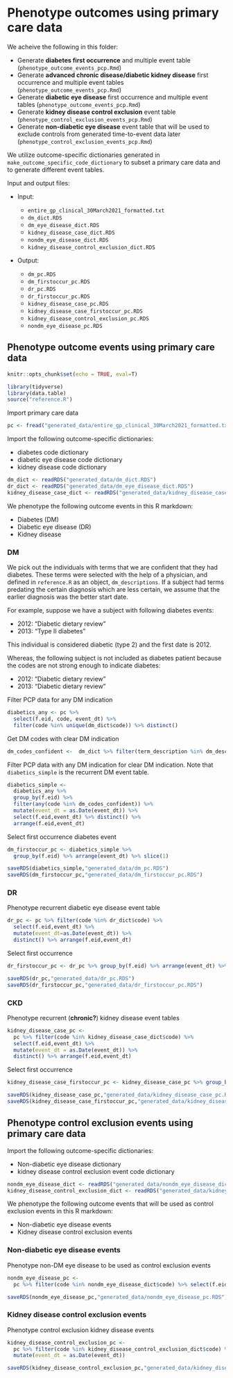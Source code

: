 # Phenotype outcomes using primary care data{#phenotype-outcomes-pcp}

We acheive the following in this folder:

- Generate __diabetes first occurrence__ and multiple event table (`phenotype_outcome_events_pcp.Rmd`)
- Generate __advanced chronic disease/diabetic kidney disease__ first occurrence and multiple event tables (`phenotype_outcome_events_pcp.Rmd`)
- Generate __diabetic eye disease__ first occurrence and multiple event tables (`phenotype_outcome_events_pcp.Rmd`)
- Generate __kidney disease control exclusion__ event table (`phenotype_control_exclusion_events_pcp.Rmd`)
- Generate __non-diabetic eye disease__ event table that will be used to exclude controls from generated time-to-event data later (`phenotype_control_exclusion_events_pcp.Rmd`)

We utilize outcome-specific dictionaries generated in `make_outcome_specific_code_dictionary` to subset a primary care data and to generate different event tables.

Input and output files:

- Input:

  - `entire_gp_clinical_30March2021_formatted.txt`
  - `dm_dict.RDS`
  - `dm_eye_disease_dict.RDS`
  - `kidney_disease_case_dict.RDS`
  - `nondm_eye_disease_dict.RDS`
  - `kidney_disease_control_exclusion_dict.RDS`
  
- Output:

  - `dm_pc.RDS`
  - `dm_firstoccur_pc.RDS`
  - `dr_pc.RDS`
  - `dr_firstoccur_pc.RDS`
  - `kidney_disease_case_pc.RDS`
  - `kidney_disease_case_firstoccur_pc.RDS`
  - `kidney_disease_control_exclusion_pc.RDS`
  - `nondm_eye_disease_pc.RDS`

## Phenotype outcome events using primary care data
  
```r
knitr::opts_chunk$set(echo = TRUE, eval=T)
```

```r
library(tidyverse)
library(data.table)
source("reference.R")
```

Import primary care data
```r
pc <- fread("generated_data/entire_gp_clinical_30March2021_formatted.txt")
```

Import the following outcome-specific dictionaries:

- diabetes code dictionary
- diabetic eye disease code dictionary
- kidney disease code dictionary

```r
dm_dict <- readRDS("generated_data/dm_dict.RDS")
dr_dict <- readRDS("generated_data/dm_eye_disease_dict.RDS")
kidney_disease_case_dict <- readRDS("generated_data/kidney_disease_case_dict.RDS")
```

We phenotype the following outcome events in this R markdown:

- Diabetes (DM)
- Diabetic eye disease (DR)
- Kidney disease

### DM

We pick out the individuals with terms that we are confident that they had diabetes. These terms were selected with the help of a physician, and defined in `reference.R` as an object, `dm_descriptions`. If a subject had terms predating the certain diagnosis which are less certain, we assume that the earlier diagnosis was the better start date. 

For example, suppose we have a subject with following diabetes events:

- 2012: "Diabetic dietary review"
- 2013: "Type II diabetes"

This individual is considered diabetic (type 2) and the first date is 2012.  

Whereas, the following subject is not included as diabetes patient because the codes are not strong enough to indicate diabetes:

- 2012: "Diabetic dietary review"
- 2013: "Diabetic dietary review"

Filter PCP data for any DM indication
```r
diabetics_any <- pc %>%
  select(f.eid, code, event_dt) %>%
  filter(code %in% unique(dm_dict$code)) %>% distinct()
```

Get DM codes with clear DM indication
```r
dm_codes_confident <-  dm_dict %>% filter(term_description %in% dm_descriptions) %>% .$code %>% unique
```

Filter PCP data with any DM indication for clear DM indication. Note that `diabetics_simple` is the recurrent DM event table.
```r
diabetics_simple <- 
  diabetics_any %>% 
  group_by(f.eid) %>% 
  filter(any(code %in% dm_codes_confident)) %>%
  mutate(event_dt = as.Date(event_dt)) %>%
  select(f.eid,event_dt) %>% distinct() %>% 
  arrange(f.eid,event_dt)
```

Select first occurrence diabetes event
```r
dm_firstoccur_pc <- diabetics_simple %>%
  group_by(f.eid) %>% arrange(event_dt) %>% slice(1)
```

```r
saveRDS(diabetics_simple,"generated_data/dm_pc.RDS")
saveRDS(dm_firstoccur_pc,"generated_data/dm_firstoccur_pc.RDS")
```

### DR

Phenotype recurrent diabetic eye disease event table
```r
dr_pc <- pc %>% filter(code %in% dr_dict$code) %>% 
  select(f.eid,event_dt) %>% 
  mutate(event_dt=as.Date(event_dt)) %>% 
  distinct() %>% arrange(f.eid,event_dt)
```

Select first occurrence 
```r
dr_firstoccur_pc <- dr_pc %>% group_by(f.eid) %>% arrange(event_dt) %>% slice(1)
```

```r
saveRDS(dr_pc,"generated_data/dr_pc.RDS")
saveRDS(dr_firstoccur_pc,"generated_data/dr_firstoccur_pc.RDS")
```

### CKD

Phenotype recurrent (**chronic?**) kidney disease event tables
```r
kidney_disease_case_pc <- 
  pc %>% filter(code %in% kidney_disease_case_dict$code) %>% 
  select(f.eid,event_dt) %>%
  mutate(event_dt = as.Date(event_dt)) %>%
  distinct() %>% arrange(f.eid,event_dt)
```

Select first occurrence 
```r
kidney_disease_case_firstoccur_pc <- kidney_disease_case_pc %>% group_by(f.eid) %>% arrange(event_dt) %>% slice(1)
```

```r
saveRDS(kidney_disease_case_pc,"generated_data/kidney_disease_case_pc.RDS")
saveRDS(kidney_disease_case_firstoccur_pc,"generated_data/kidney_disease_case_firstoccur_pc.RDS")
```

## Phenotype control exclusion events using primary care data

Import the following outcome-specific dictionaries:

- Non-diabetic eye disease dictionary
- kidney disease control exclusion event code dictionary

```r
nondm_eye_disease_dict <- readRDS("generated_data/nondm_eye_disease_dict.RDS")
kidney_disease_control_exclusion_dict <- readRDS("generated_data/kidney_disease_control_exclusion_dict.RDS")
```

We phenotype the following outcome events that will be used as control exclusion events in this R markdown:

- Non-diabetic eye disease events
- Kidney disease control exclusion events

### Non-diabetic eye disease events

Phenotype non-DM eye disease to be used as control exclusion events
```r
nondm_eye_disease_pc <- 
  pc %>% filter(code %in% nondm_eye_disease_dict$code) %>% select(f.eid,event_dt) %>% mutate(event_dt=as.Date(event_dt))
```

```r
saveRDS(nondm_eye_disease_pc,"generated_data/nondm_eye_disease_pc.RDS")
```

### Kidney disease control exclusion events

Phenotype control exclusion kidney disease events
```r
kidney_disease_control_exclusion_pc <- 
  pc %>% filter(code %in% kidney_disease_control_exclusion_dict$code) %>%
  mutate(event_dt = as.Date(event_dt))
```

```r
saveRDS(kidney_disease_control_exclusion_pc,"generated_data/kidney_disease_control_exclusion_pc.RDS")
```





















